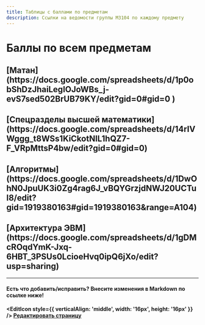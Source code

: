 ```yaml
---
title: Таблицы с баллами по предметам
description: Ссылки на ведомости группы M3104 по каждому предмету
---
```



<BackButton />

# Баллы по всем предметам


<h2><OpenIcon style={{ verticalAlign: 'middle', width: '17px', height: '17px' }} /> [Матан](https://docs.google.com/spreadsheets/d/1p0obShDzJhaiLegIOJoWBs_j-evS7sed502BrUB79KY/edit?gid=0#gid=0  )</h2>
<h2><OpenIcon style={{ verticalAlign: 'middle', width: '17px', height: '17px' }} /> [Спецразделы высшей математики](https://docs.google.com/spreadsheets/d/14rIVWggg_t8WSs1KiCkotNIL1hQZ7-F_VRpMttsP4bw/edit?gid=0#gid=0)</h2>
<h2><OpenIcon style={{ verticalAlign: 'middle', width: '17px', height: '17px' }} /> [Алгоритмы](https://docs.google.com/spreadsheets/d/1DwOhN0JpuUK3i0Zg4rag6J_vBQYGrzjdNWJ20UCTuI8/edit?gid=1919380163#gid=1919380163&range=A104)</h2>
<h2><OpenIcon style={{ verticalAlign: 'middle', width: '17px', height: '17px' }} /> [Архитектура ЭВМ](https://docs.google.com/spreadsheets/d/1gDMcROqdYmK-Jxq-6HBT_3PSUs0LcioeHvq0ipQ6jXo/edit?usp=sharing)</h2>

---

#### Есть что добавить/исправить? Внесите изменения в Markdown по ссылке ниже!


**<EditIcon style={{ verticalAlign: 'middle', width: '16px', height: '16px' }} /> [Редактировать страницу](https://github.com/nawinds/m3104-links/edit/master/src/pages/table-grades.mdx)**

